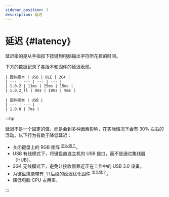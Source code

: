 ```yaml
---
sidebar_position: 3
description: 延迟
---
```



# 延迟  {#latency}

延迟指的是从手指按下按键到电脑输出字符所花费的时间。

下方的数据记录了各版本和固件的延迟表现。

<Tabs queryString="pcb-variant">
  <TabItem value="hotswap" label="热插拔" default>

    | 固件版本 | USB | BLE | 2G4 |
    | --- | --- | --- | --- |
    | 1.0.2 | 11ms | 25ms | 15ms |
    | 1.0.2_ll | 8ms | 19ms | 9ms |

  </TabItem>
  <TabItem value="soldered" label="焊接">
    
    | 固件版本 | USB |
    | --- | --- |
    | 1.0.0 | 7ms |

  </TabItem>
</Tabs>

:::tip

延迟不是一个固定的值，而是会到多种因素影响，在实际情况下会有 30% 左右的浮动。以下行为有助于降低延迟：

* 关闭键盘上的 RGB 矩阵 <sup>[<Icon icon="fa-solid fa-compass" /> 怎么做？](/docs-elysium/lighting/rgb-matrix/#rgb-matrix-keys)</sup>。
* USB 有线模式下，将键盘直连主机的 USB 接口，而不是通过集线器（HUB）。
* 2G4 无线模式下，避免让接收器靠近正在工作中的 USB 3.0 设备。
* 为键盘烧录带有`_ll`后缀的延迟优化固件 <sup>[<Icon icon="fa-solid fa-compass" /> 怎么做？](/docs-elysium/firmware-update/mcu-firmware-update)</sup>。
* 降低电脑 CPU 占用率。

:::